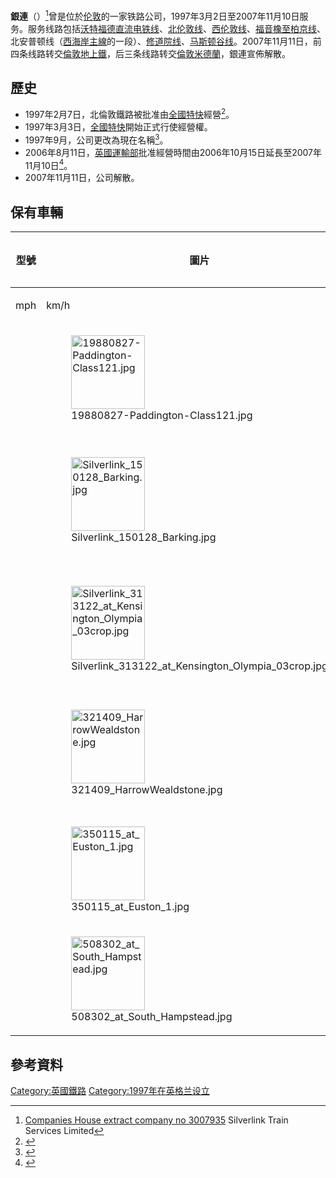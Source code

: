 {{Expand English|date=2017年1月}}
'''銀連'''（{{lang-en|Silverlink}}）<ref>[http://data.companieshouse.gov.uk/doc/company/03007935 Companies House extract company no 3007935] Silverlink Train Services Limited</ref>曾是位於[[伦敦|伦敦]]的一家铁路公司，1997年3月2日至2007年11月10日服务。服务线路包括[[沃特福德直流电铁线|沃特福德直流电铁线]]、[[北伦敦线|北伦敦线]]、[[西伦敦线|西伦敦线]]、[[福音橡至柏京线|福音橡至柏京线]]、北安普顿线（[[西海岸主線|西海岸主線]]的一段）、[[修道院线|修道院线]]、[[马斯顿谷线|马斯顿谷线]]。2007年11月11日，前四条线路转交[[倫敦地上鐵|倫敦地上鐵]]，后三条线路转交[[倫敦米德蘭|倫敦米德蘭]]，銀連宣佈解散。

==歷史==
*1997年2月7日，北倫敦鐵路被批准由[[全國特快|全國特快]]經營<ref>{{cite web|url=http://www.nationalexpressgroup.com/nx/mc/mc_rfi/mc_afa/mc_1997/1997-02-07|title=NX Awarded North London Railways Franchise|date=7 February 1997|publisher=[[National_Express_Group|National Express Group]]|deadurl=yes|archiveurl=https://web.archive.org/web/20070928064008/http://www.nationalexpressgroup.com/nx/mc/mc_rfi/mc_afa/mc_1997/1997-02-07|archivedate=2007-09-28}}</ref>。
*1997年3月3日，[[全國特快|全國特快]]開始正式行使經營權。
*1997年9月，公司更改為現在名稱<ref>{{cite web|url=http://www.ukbusinesspark.co.uk/nas66623.htm|title=UK Activity Report - National Express|date=30 September 1997|deadurl=yes|archiveurl=https://web.archive.org/web/20080222024255/http://www.ukbusinesspark.co.uk/nas66623.htm|archivedate=2008-02-22}}</ref>。
*2006年8月11日，[[英國運輸部|英國運輸部]]批准經營時間由2006年10月15日延長至2007年11月10日<ref>{{cite web|url=http://www.riagb.org.uk/news/DfT%20Silverlink.pdf|format=PDF|title=Silverlink franchise extended to November 2007|date=11 August 2006|deadurl=yes|archiveurl=https://web.archive.org/web/20060923201522/http://www.riagb.org.uk/news/DfT%20Silverlink.pdf|archivedate=2006-09-23}}</ref>。
*2007年11月11日，公司解散。

==保有車輛==
{| class="wikitable"
|----- bgcolor=#f9f9f9
! rowspan="2" |型號
! rowspan="2" |圖片
! rowspan="2" |類型
! colspan="2" |最高速度
! rowspan="2" |數量
! rowspan="2" |列車編號
! rowspan="2" |行駛路線
! rowspan="2" |製造時間
! rowspan="2" |使用時間
! rowspan="2" |備註
|----- bgcolor=#f9f9f9
!mph
!km/h
|-
|{{link-en|121型''氣泡車''|British Rail Class 121}}
|[[File:19880827-Paddington-Class121.jpg|118px]]
|rowspan="2" |[[柴油動車組|DMU]]
|70
|112
|4
|55023/27/29/31
|[[福音橡至柏京线|福音橡至柏京线]]<br>[[馬斯頓谷線|馬斯頓谷線]]
|1960
|1997-2001
|被[[英國鐵路150型柴油動車組|150型]]代替
|-
|{{link-en|150型''短跑手''|British Rail Class 150}}
|[[File:Silverlink_150128_Barking.jpg|118px]]
|75
|120
|8
|150120-150121, 150123, 150127-150131
|Silverlink Metro:<br>[[福音橡至柏京线|福音橡至柏京线]]<br>
Silverlink County:<br>[[馬斯頓谷線|馬斯頓谷線]]
|1984–1987
|1999–2007
|
|
|-
|{{link-en|313型|British Rail Class 313}}
|[[File:Silverlink_313122_at_Kensington_Olympia_03crop.jpg|118px]]
|rowspan="4" |[[電力動車組|EMU]]
|75
|120
|21
|313101-117,
313119-313123, 313134
|Silverlink Metro:<br>[[北倫敦線|北倫敦線]]<br>[[西倫敦線|西倫敦線]]<br>[[沃特福德直流电铁线|沃特福德直流电铁线]]
|1976-1977<br>1997 - 2001<br>(整修)
|1983–2007
|
|-
|{{link-en|321型|British Rail Class 321}}
|[[File:321409_HarrowWealdstone.jpg|118px]]
|100
|160
|37
|321401-321437
|Silverlink County:<br>北安普顿线<br>圣奧爾本斯修道院線
|1989–1990
|1989–2007
|
|-
|{{link-en|350型''Desiro''|British Rail Class 350}}
|[[File:350115_at_Euston_1.jpg|118px]]
|100
|160
|30
|350101-350130
|Silverlink County:<br>北安普顿线
|2004–2005
|2004–2007
|服務於[[西海岸主線|西海岸主線]]南部
|-
|{{link-en|508型|British Rail Class 508}}
|[[File:508302_at_South_Hampstead.jpg|118px]]
|75
|120
|3
|508301-508303
|Silverlink Metro:<br>[[沃特福德直流电铁线|沃特福德直流电铁线]]
|1979 - 1980<br>2003<br>(整修)
|2003–2007
|
|}

==參考資料==
{{reflist}}

[[Category:英國鐵路|Category:英國鐵路]]
[[Category:1997年在英格兰设立|Category:1997年在英格兰设立]]